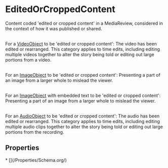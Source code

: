 
# EditedOrCroppedContent

Content coded 'edited or cropped content' in a <Link href="/MediaReview">MediaReview</Link>, considered in the context of how it was published or shared.<br/><br/>

For a <a class="localLink" href="/VideoObject">VideoObject</a> to be 'edited or cropped content': The video has been edited or rearranged. This category applies to time edits, including editing multiple videos together to alter the story being told or editing out large portions from a video.<br/><br/>

For an <a class="localLink" href="/ImageObject">ImageObject</a> to be 'edited or cropped content': Presenting a part of an image from a larger whole to mislead the viewer.<br/><br/>

For an <a class="localLink" href="/ImageObject">ImageObject</a> with embedded text to be 'edited or cropped content': Presenting a part of an image from a larger whole to mislead the viewer.<br/><br/>

For an <a class="localLink" href="/AudioObject">AudioObject</a> to be 'edited or cropped content': The audio has been edited or rearranged. This category applies to time edits, including editing multiple audio clips together to alter the story being told or editing out large portions from the recording.

## Properties

<Grid>
* [](/Properties/Schema.org/)

</Grid>

